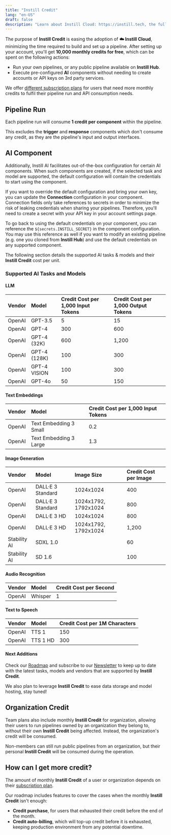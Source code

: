 ```yaml
---
title: "Instill Credit"
lang: "en-US"
draft: false
description: "Learn about Instill Cloud: https://instill.tech, the fully managed Instill Core: https://github.com/instill-ai/instill-core"
---
```


The purpose of **Instill Credit** is easing the adoption of **☁️ Instill Cloud**,
minimizing the time required to build and set up a pipeline. After setting up
your account, you'll get **10,000 monthly credits for free**, which can be spent
on the following actions:

- Run your own pipelines, or any public pipeline available on **Instill Hub**.
- Execute pre-configured **AI** components without needing to create accounts or
  API keys on 3rd party services.

We offer [different subscription plans](https://www.instill.tech/pricing) for
users that need more monthly credits to fulfil their pipeline run and API
consumption needs.

## Pipeline Run

Each pipeline run will consume **1 credit per component** within the
pipeline.

This excludes the **trigger** and **response** components which don't consume
any credit, as they are the pipeline's input and output interfaces.

## AI Component

Additionally, Instill AI facilitates out-of-the-box configuration for certain AI
components. When such components are created, if the selected task and model are
supported, the default configuration will contain the credentials to start using
the component.

<ZoomableImg
  src="/docs-assets/vdp/credit-secret.png"
  alt="Use Instill Credit to
run DALL·E 3 image generation with pre-configured credentials"
  width="400px"
/>

If you want to override the default configuration and bring your own key, you
can update the **Connection** configuration in your component. Connection fields
only take references to secrets in order to minimize the risk of leaking
credentials when sharing your pipelines. Therefore, you'll need to create a
secret with your API key in your account settings page.

To go back to using the default credentials on your component, you can reference
the `${secrets.INSTILL_SECRET}` in the component configuration. You may use this
reference as well if you want to modify an existing pipeline (e.g. one you
cloned from **Instill Hub**) and use the default credentials on any supported
component.

The following section details the supported AI tasks & models and their **Instill
Credit** cost per unit.

### Supported AI Tasks and Models

#### LLM

| Vendor | Model        | Credit Cost per 1,000 Input Tokens | Credit Cost per 1,000 Output Tokens |
| :----- | :----------- | :--------------------------------- | :---------------------------------- |
| OpenAI | GPT-3.5      | 5                                  | 15                                  |
| OpenAI | GPT-4        | 300                                | 600                                 |
| OpenAI | GPT-4 (32K)  | 600                                | 1,200                               |
| OpenAI | GPT-4 (128K) | 100                                | 300                                 |
| OpenAI | GPT-4 VISION | 100                                | 300                                 |
| OpenAI | GPT-4o       | 50                                 | 150                                 |

#### Text Embeddings

| Vendor | Model                  | Credit Cost per 1,000 Input Tokens |
| :----- | :--------------------- | :--------------------------------- |
| OpenAI | Text Embedding 3 Small | 0.2                                |
| OpenAI | Text Embedding 3 Large | 1.3                                |

#### Image Generation

| Vendor       | Model             | Image Size           | Credit Cost per Image |
| :----------- | :---------------- | :------------------- | :-------------------- |
| OpenAI       | DALL·E 3 Standard | 1024x1024            | 400                   |
| OpenAI       | DALL·E 3 Standard | 1024x1792, 1792x1024 | 800                   |
| OpenAI       | DALL·E 3 HD       | 1024x1024            | 800                   |
| OpenAI       | DALL·E 3 HD       | 1024x1792, 1792x1024 | 1,200                 |
| Stability AI | SDXL 1.0          |                      | 60                    |
| Stability AI | SD 1.6            |                      | 100                   |

#### Audio Recognition

| Vendor | Model   | Credit Cost per Second |
| :----- | :------ | :--------------------- |
| OpenAI | Whisper | 1                      |

#### Text to Speech

| Vendor | Model    | Credit Cost per 1M Characters |
| :----- | :------- | :---------------------------- |
| OpenAI | TTS 1    | 150                           |
| OpenAI | TTS 1 HD | 300                           |

#### Next Additions

Check our [Roadmap](../roadmap) and subscribe to our
[Newsletter](/newsletter/?utm_source=documentation&utm_medium=link) to keep up
to date with the latest tasks, models and vendors that are supported by
**Instill Credit**.

We also plan to leverage **Instill Credit** to ease data storage and model
hosting, stay tuned!

## Organization Credit

Team plans also include monthly **Instill Credit** for organization, allowing
their users to run pipelines owned by an organization they belong to, without
their own **Instill Credit** being affected. Instead, the organization's credit
will be consumed.

Non-members can still run public pipelines from an organization, but their
personal **Instill Credit** will be consumed during the operation.

## How can I get more credit?

The amount of monthly **Instill Credit** of a user or organization depends on their
[subscription plan](https://www.instill.tech/pricing).

Our roadmap includes features to cover the cases when the monthly **Instill Credit**
isn't enough:

- **Credit purchase**, for users that exhausted their credit before the end of
  the month.
- **Credit auto-billing**, which will top-up credit before it is exhausted,
  keeping production environment from any potential downtime.
